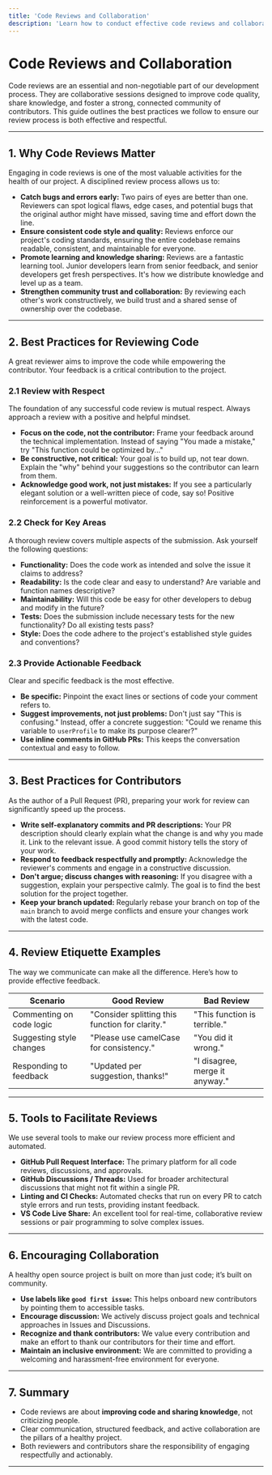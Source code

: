 ```yaml
---
title: 'Code Reviews and Collaboration'
description: 'Learn how to conduct effective code reviews and collaborate efficiently in our open source project.'
---
```


# Code Reviews and Collaboration

Code reviews are an essential and non-negotiable part of our development process. They are collaborative sessions designed to improve code quality, share knowledge, and foster a strong, connected community of contributors. This guide outlines the best practices we follow to ensure our review process is both effective and respectful.

---

## 1. Why Code Reviews Matter

Engaging in code reviews is one of the most valuable activities for the health of our project. A disciplined review process allows us to:

- **Catch bugs and errors early:** Two pairs of eyes are better than one. Reviewers can spot logical flaws, edge cases, and potential bugs that the original author might have missed, saving time and effort down the line.
- **Ensure consistent code style and quality:** Reviews enforce our project's coding standards, ensuring the entire codebase remains readable, consistent, and maintainable for everyone.
- **Promote learning and knowledge sharing:** Reviews are a fantastic learning tool. Junior developers learn from senior feedback, and senior developers get fresh perspectives. It's how we distribute knowledge and level up as a team.
- **Strengthen community trust and collaboration:** By reviewing each other's work constructively, we build trust and a shared sense of ownership over the codebase.

---

## 2. Best Practices for Reviewing Code

A great reviewer aims to improve the code while empowering the contributor. Your feedback is a critical contribution to the project.

### 2.1 Review with Respect

The foundation of any successful code review is mutual respect. Always approach a review with a positive and helpful mindset.

- **Focus on the code, not the contributor:** Frame your feedback around the technical implementation. Instead of saying "You made a mistake," try "This function could be optimized by..."
- **Be constructive, not critical:** Your goal is to build up, not tear down. Explain the "why" behind your suggestions so the contributor can learn from them.
- **Acknowledge good work, not just mistakes:** If you see a particularly elegant solution or a well-written piece of code, say so! Positive reinforcement is a powerful motivator.

### 2.2 Check for Key Areas

A thorough review covers multiple aspects of the submission. Ask yourself the following questions:

- **Functionality:** Does the code work as intended and solve the issue it claims to address?
- **Readability:** Is the code clear and easy to understand? Are variable and function names descriptive?
- **Maintainability:** Will this code be easy for other developers to debug and modify in the future?
- **Tests:** Does the submission include necessary tests for the new functionality? Do all existing tests pass?
- **Style:** Does the code adhere to the project's established style guides and conventions?

### 2.3 Provide Actionable Feedback

Clear and specific feedback is the most effective.

- **Be specific:** Pinpoint the exact lines or sections of code your comment refers to.
- **Suggest improvements, not just problems:** Don't just say "This is confusing." Instead, offer a concrete suggestion: "Could we rename this variable to `userProfile` to make its purpose clearer?"
- **Use inline comments in GitHub PRs:** This keeps the conversation contextual and easy to follow.

---

## 3. Best Practices for Contributors

As the author of a Pull Request (PR), preparing your work for review can significantly speed up the process.

- **Write self-explanatory commits and PR descriptions:** Your PR description should clearly explain what the change is and why you made it. Link to the relevant issue. A good commit history tells the story of your work.
- **Respond to feedback respectfully and promptly:** Acknowledge the reviewer's comments and engage in a constructive discussion.
- **Don't argue; discuss changes with reasoning:** If you disagree with a suggestion, explain your perspective calmly. The goal is to find the best solution for the project together.
- **Keep your branch updated:** Regularly rebase your branch on top of the `main` branch to avoid merge conflicts and ensure your changes work with the latest code.

---

## 4. Review Etiquette Examples

The way we communicate can make all the difference. Here’s how to provide effective feedback.

| Scenario                  | Good Review                                   | Bad Review                       |
| ------------------------- | --------------------------------------------- | -------------------------------- |
| Commenting on code logic  | "Consider splitting this function for clarity." | "This function is terrible."     |
| Suggesting style changes  | "Please use camelCase for consistency."       | "You did it wrong."              |
| Responding to feedback    | "Updated per suggestion, thanks!"             | "I disagree, merge it anyway."   |

---

## 5. Tools to Facilitate Reviews

We use several tools to make our review process more efficient and automated.

- **GitHub Pull Request Interface:** The primary platform for all code reviews, discussions, and approvals.
- **GitHub Discussions / Threads:** Used for broader architectural discussions that might not fit within a single PR.
- **Linting and CI Checks:** Automated checks that run on every PR to catch style errors and run tests, providing instant feedback.
- **VS Code Live Share:** An excellent tool for real-time, collaborative review sessions or pair programming to solve complex issues.

---

## 6. Encouraging Collaboration

A healthy open source project is built on more than just code; it’s built on community.

- **Use labels like `good first issue`:** This helps onboard new contributors by pointing them to accessible tasks.
- **Encourage discussion:** We actively discuss project goals and technical approaches in Issues and Discussions.
- **Recognize and thank contributors:** We value every contribution and make an effort to thank our contributors for their time and effort.
- **Maintain an inclusive environment:** We are committed to providing a welcoming and harassment-free environment for everyone.

---

## 7. Summary

- Code reviews are about **improving code and sharing knowledge**, not criticizing people.
- Clear communication, structured feedback, and active collaboration are the pillars of a healthy project.
- Both reviewers and contributors share the responsibility of engaging respectfully and actionably.

-----

<ContributorTracker docPath="get-started/9-code-reviews.mdx" />
